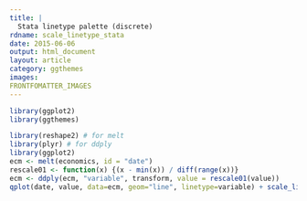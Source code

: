 ---
title: |
  Stata linetype palette (discrete)
rdname: scale_linetype_stata
date: 2015-06-06
output: html_document
layout: article
category: ggthemes
images:
FRONTFOMATTER_IMAGES
---

```{r, echo = FALSE, message = FALSE}
library(ggplot2)
library(ggthemes)
```

```{r scale_linetype_stata, cache = TRUE}
library(reshape2) # for melt
library(plyr) # for ddply
library(ggplot2)
ecm <- melt(economics, id = "date")
rescale01 <- function(x) {(x - min(x)) / diff(range(x))}
ecm <- ddply(ecm, "variable", transform, value = rescale01(value))
qplot(date, value, data=ecm, geom="line", linetype=variable) + scale_linetype_stata()



```